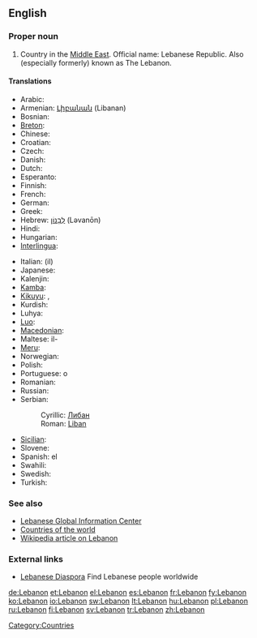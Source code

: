 ==English==

===Proper noun===
{{en-proper noun}}

# Country in the [[Middle East]].  Official name: Lebanese Republic.  Also (especially formerly) known as The Lebanon.

====Translations====
{{trans-top|Lebanese Republic}}
* Arabic: {{t-|ar|لبنان|tr=lubnān|sc=Arab}}
* Armenian: [[Լիբանան]] (Libanan)
* Bosnian: {{t-|bs|Liban|m}}
* [[Breton]]: {{t-|br|Liban|xs=Breton}}
* Chinese: {{t|cmn|黎巴嫩|tr=Líbānèn|sc=Hani|xs=Mandarin}}
* Croatian: {{t-|hr|Libanon|m}}
* Czech: {{t-|cs|Libanon|m}}
* Danish: {{t-|da|Libanon}}
* Dutch: {{t+|nl|Libanon}}
* Esperanto: {{t-|eo|Libano|xs=Esperanto}}
* Finnish: {{t+|fi|Libanon}}
* French: {{t+|fr|Liban|m}}
* German: {{t+|de|Libanon|m}}
* Greek: {{t+|el|Λίβανος|m|tr=Lívanos|sc=Grek}}
* Hebrew: [[לבנון|לְבָנוֹן]] (Ləvanōn)
* Hindi: {{t|hi|लेबनान|tr=lebanān|sc=Deva|xs=Hindi}}
* Hungarian: {{t+|hu|Libanon}}
* [[Interlingua]]: {{t-|ia|Libano|xs=Interlingua}}
{{trans-mid}}
* Italian: (il) {{t-|it|Libano|m}}
* Japanese: {{t+|ja|レバノン|tr=Rebanon|sc=Jpan}}
* Kalenjin: {{tø|kln|Lebanon}}
* [[Kamba]]: {{tø|kam|Lebanon}}
* [[Kikuyu]]: {{tø|ki|Lebanon}},  {{tø|ki|Lebanon}}
* Kurdish: {{ku-Arab|[[لوبنان]]}}
* Luhya: {{tø|luy|Lebanon}}
* [[Luo]]: {{tø|luo|Lebanon}}
* [[Macedonian]]: {{t+|mk|Либан|m|tr=Líban|sc=Cyrl|xs=Macedonian}}
* Maltese: il-{{t|mt|Libanu|xs=Maltese}}
* [[Meru]]: {{tø|mer|Lebanon}}
* Norwegian: {{t+|no|Libanon}}
* Polish: {{t+|pl|Liban}}
* Portuguese: o {{t+|pt|Líbano|m}}
* Romanian: {{t-|ro|Liban|m}}
* Russian: {{t|ru|Ливан|m|tr=Liván|sc=Cyrl}}
* Serbian:
*: Cyrillic: [[Либан#Serbian|Либан]] {{m}}
*: Roman: [[Liban#Serbian|Liban]] {{m}}
* [[Sicilian]]: {{t-|scn|Lìbbanu|m|xs=Sicilian}}
* Slovene: {{t+|sl|Libanon|m}}
* Spanish: el {{t+|es|Líbano|m}}
* Swahili: {{t|sw|Lebanon}}
* Swedish: {{t+|sv|Libanon}}
* Turkish: {{t+|tr|Lübnan}}
{{trans-bottom}}

===See also===
* [http://www.lgic.org Lebanese Global Information Center]
* [[Appendix:Countries of the world|Countries of the world]]
* [[w:Lebanon|Wikipedia article on Lebanon]]

===External links===
* [http://leb.org/ Lebanese Diaspora] Find Lebanese people worldwide

[[Category:Countries]]

[[de:Lebanon]]
[[et:Lebanon]]
[[el:Lebanon]]
[[es:Lebanon]]
[[fr:Lebanon]]
[[fy:Lebanon]]
[[ko:Lebanon]]
[[io:Lebanon]]
[[sw:Lebanon]]
[[lt:Lebanon]]
[[hu:Lebanon]]
[[pl:Lebanon]]
[[ru:Lebanon]]
[[fi:Lebanon]]
[[sv:Lebanon]]
[[tr:Lebanon]]
[[zh:Lebanon]]